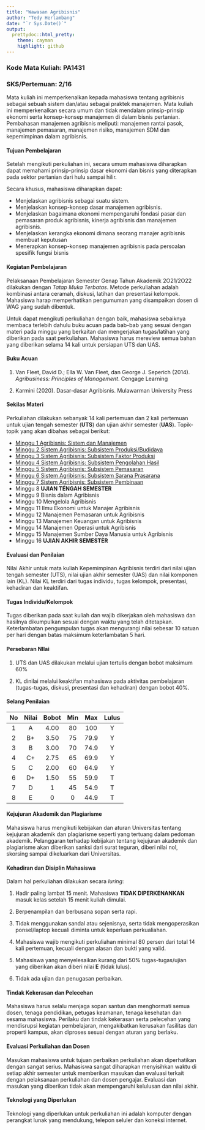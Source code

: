 ```yaml
---
title: "Wawasan Agribisnis"
author: "Tedy Herlambang"
date: "`r Sys.Date()`"
output:
  prettydoc::html_pretty:
    theme: cayman
    highlight: github
---
```


### Kode Mata Kuliah: PA1431
### SKS/Pertemuan: 2/16


Mata kuliah ini memperkenalkan kepada mahasiswa tentang agribisnis sebagai sebuah sistem dan/atau sebagai praktek manajemen. Mata kuliah ini memperkenalkan secara umum dan tidak mendalam prinsip-prinsip ekonomi serta konsep-konsep manajemen di dalam bisnis pertanian. Pembahasan manajemen agribisnis meliputi: manajemen rantai pasok, manajemen pemasaran, manajemen risiko, manajemen SDM dan kepemimpinan dalam agribisnis.

#### Tujuan Pembelajaran

Setelah mengikuti perkuliahan ini, secara umum mahasiswa diharapkan dapat memahami prinsip-prinsip dasar ekonomi dan bisnis yang diterapkan pada sektor pertanian dari hulu sampai hilir.

Secara khusus, mahasiswa diharapkan dapat:

* Menjelaskan agribisnis sebagai suatu sistem.
* Menjelaskan konsep-konsep dasar manajemen agribisnis.
* Menjelaskan bagaimana ekonomi mempengaruhi fondasi pasar dan pemasaran produk agribisnis, kinerja agribisnis dan manajemen agribisnis.
* Menjelaskan kerangka ekonomi dimana seorang manajer agribisnis membuat keputusan
* Menerapkan konsep-konsep manajemen agribisnis pada persoalan spesifik fungsi bisnis


#### Kegiatan Pembelajaran

Pelaksanaan Pembelajaran Semester Genap Tahun Akademik 2O21/2O22 dilakukan dengan *Tatap Muka Terbatas*. Metode perkuliahan adalah kombinasi antara ceramah, diskusi, latihan dan presentasi kelompok. Mahasiswa harap memperhatikan pengumuman yang disampaikan dosen di WAG yang sudah dibentuk. 

Untuk dapat mengikuti perkuliahan dengan baik, mahasiswa sebaiknya membaca terlebih dahulu buku acuan pada bab-bab yang sesuai dengan materi pada minggu yang berkaitan dan mengerjakan tugas/latihan yang diberikan pada saat perkuliahan. Mahasiswa harus mereview semua bahan yang diberikan selama 14 kali untuk persiapan UTS dan UAS. 

#### Buku Acuan

1. Van Fleet, David D.; Ella W. Van Fleet, dan George J. Seperich (2014). *Agribusiness: Principles of Management*. Cengage Learning

2. Karmini (2020). Dasar-dasar Agribisnis. Mulawarman University Press

#### Sekilas Materi

Perkuliahan dilakukan sebanyak 14 kali pertemuan dan 2 kali pertemuan untuk
ujian tengah semester (**UTS**) dan ujian akhir semester (**UAS**). Topik-topik yang akan dibahas sebagai berikut:


* [Minggu 1 Agribisnis: Sistem dan Manajemen](https://bangtedy.github.io/wasagri/materi/minggu1#1)
* [Minggu 2 Sistem Agribisnis: Subsistem Produksi/Budidaya](https://bangtedy.github.io/wasagri/materi/minggu2#1)
* [Minggu 3 Sistem Agribisnis: Subsistem Faktor Produksi](https://bangtedy.github.io/wasagri/materi/minggu3#1)
* [Minggu 4 Sistem Agribisnis: Subsistem Pengolahan Hasil](https://bangtedy.github.io/wasagri/materi/minggu4#1)
* [Minggu 5 Sistem Agribisnis: Subsistem Pemasaran](https://bangtedy.github.io/wasagri/materi/minggu5#1)
* [Minggu 6 Sistem Agribisnis: Subsistem Sarana Prasarana](https://bangtedy.github.io/wasagri/materi/minggu6#1)
* [Minggu 7 Sistem Agribisnis: Subsistem Pembinaan](https://bangtedy.github.io/wasagri/materi/minggu7#1)
* Minggu 8 **UJIAN TENGAH SEMESTER**
* Minggu 9 Bisnis dalam Agribisnis 
* Minggu 10 Mengelola Agribisnis
* Minggu 11 Ilmu Ekonomi untuk Manajer Agribisnis
* Minggu 12 Manajemen Pemasaran untuk Agribisnis
* Minggu 13 Manajemen Keuangan untuk Agribisnis
* Minggu 14 Manajemen Operasi untuk Agribisnis
* Minggu 15 Manajemen Sumber Daya Manusia untuk Agribisnis
* Minggu 16 **UJIAN AKHIR SEMESTER**

#### Evaluasi dan Penilaian

Nilai Akhir untuk mata kuliah Kepemimpinan Agribisnis terdiri dari nilai ujian tengah semester (UTS), nilai ujian akhir semester (UAS) dan nilai komponen lain (KL). Nilai KL terdiri dari tugas individu, tugas kelompok, presentasi, kehadiran dan keaktifan. 

#### Tugas Individu/Kelompok

Tugas diberikan pada saat kuliah dan wajib dikerjakan oleh mahasiswa dan
hasilnya dikumpulkan sesuai dengan waktu yang telah ditetapkan. Keterlambatan pengumpulan tugas akan mengurangi nilai sebesar 10 satuan per hari dengan batas maksimum keterlambatan 5 hari.

#### Persebaran NIlai

1. UTS dan UAS dilakukan melalui ujian tertulis dengan bobot maksimum 60%

2. KL dinilai melalui keaktifan mahasiswa pada aktivitas pembelajaran (tugas-tugas, diskusi, presentasi dan kehadiran) dengan bobot 40%.

#### Selang Penilaian

|No|Nilai|Bobot|Min|Max|Lulus|
|:---:|:---:|:---:|:---:|:---:|:---:|
|1  | A |4.00|80|100|Y|
|2  |B+|3.50|75|79.9|Y|
|3 | B |3.00 | 70|74.9|Y|
|4 | C+ | 2.75| 65| 69.9| Y|
|5|C|2.00|60|64.9|Y|
|6|D+|1.50| 55 |59.9| T|
|7|D|1| 45|54.9| T|
|8|E|0|0|44.9| T|

#### Kejujuran Akademik dan Plagiarisme 

Mahasiswa harus mengikuti kebijakan dan aturan Universitas tentang kejujuran akademik dan plagiarisme seperti yang tertuang dalam pedoman akademik. Pelanggaran terhadap kebijakan tentang kejujuran akademik dan plagiarisme akan diberikan sanksi dari surat teguran, diberi nilai nol, skorsing sampai dikeluarkan dari Universitas.

#### Kehadiran dan Disiplin Mahasiswa

Dalam hal perkuliahan dilakukan secara *luring*:

1. Hadir paling lambat 15 menit. Mahasiswa **TIDAK DIPERKENANKAN** masuk kelas setelah 15 menit kuliah dimulai.

2. Berpenampilan dan berbusana sopan serta rapi.

3. Tidak menggunakan sandal atau sejenisnya, serta tidak mengoperasikan ponsel/laptop kecuali diminta untuk keperluan perkualiahan.

4. Mahasiswa wajib mengikuti perkuliahan minimal 80 persen dari total 14 kali pertemuan, kecuali dengan alasan dan bukti yang valid.

5. Mahasiswa yang menyelesaikan kurang dari 50% tugas-tugas/ujian yang diberikan akan diberi nilai **E** (tidak lulus). 

6. Tidak ada ujian dan penugasan perbaikan.

#### Tindak Kekerasan dan Pelecehan

Mahasiswa harus selalu menjaga sopan santun dan menghormati semua dosen, tenaga pendidikan, petugas keamanan, tenaga kesehatan dan sesama mahasiswa. Perilaku dan tindak kekerasan serta pelecehan yang mendisrupsi kegiatan pembelajaran, mengakibatkan kerusakan fasilitas dan properti kampus, akan diproses sesuai dengan aturan yang berlaku.

#### Evaluasi Perkuliahan dan Dosen

Masukan mahasiswa untuk tujuan perbaikan perkuliahan akan diperhatikan dengan sangat serius. Mahasiswa sangat diharapkan menyisihkan waktu di setiap akhir semester untuk memberikan masukan dan evaluasi terkait dengan pelaksanaan perkuliahan dan dosen pengajar. Evaluasi dan masukan yang diberikan tidak akan mempengaruhi kelulusan dan nilai akhir.

#### Teknologi yang Diperlukan

Teknologi yang diperlukan untuk perkuliahan ini adalah komputer dengan perangkat lunak yang mendukung, telepon seluler dan koneksi internet. 